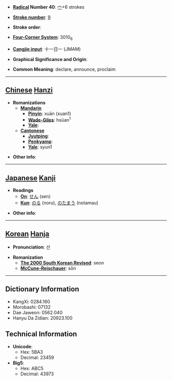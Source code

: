 * '''[[Wiktionary:Chinese radical index| Radical]] Number 40''': [[Wiktionary:Chinese radical index 宀|宀]]+6 strokes

* '''[[Wiktionary:Chinese total strokes index|Stroke number]]''': [[Wiktionary:Chinese total strokes index 9|9]]

* '''Stroke order''': 

* '''[[Wiktionary:Chinese four corner index|Four-Corner System]]''': 3010<sub>6</sub>

* '''[[Wiktionary:Chinese Cangjie index|Cangjie input]]''': 十一日一 (JMAM)

* '''Graphical Significance and Origin''': 

* '''Common Meaning''': declare, announce, proclaim

----

== [[Chinese]] [[Hanzi]] ==

* '''Romanizations'''
** '''[[Mandarin]]'''
*** '''[[Pinyin]]''': xuān (xuan1)
*** '''[[Wade-Giles]]''': hsüan<sup>1</sup>
*** '''[[Yale]]''': 
** '''[[Cantonese]]'''
*** '''[[Jyutping]]''':
*** '''[[Penkyamp]]''': 
*** '''[[Yale]]''': syun1

* '''Other info''': 

----

== [[Japanese]] [[Kanji]] ==

* '''Readings'''
** '''[[On]]''': [[せん]] (sen)
** '''[[Kun]]''': [[のる]] (noru), [[のたまう]] (notamau)

* '''Other info''':  

----

== [[Korean]] [[Hanja]] ==

* '''Pronunciation''': 선

* '''Romanization'''
** '''[[The 2000 South Korean Revised Romanization|The 2000 South Korean Revised]]''': seon
** '''[[McCune-Reischauer]]''': sŏn

----

== Dictionary Information ==

* KangXi: 0284.160
* Morobashi: 07132
* Dae Jaweon: 0562.040
* Hanyu Da Zidian: 20923.100

== Technical Information ==

* '''Unicode''':
** Hex: 5BA3
** Decimal: 23459
* '''Big5''':
** Hex: ABC5
** Decimal: 43973